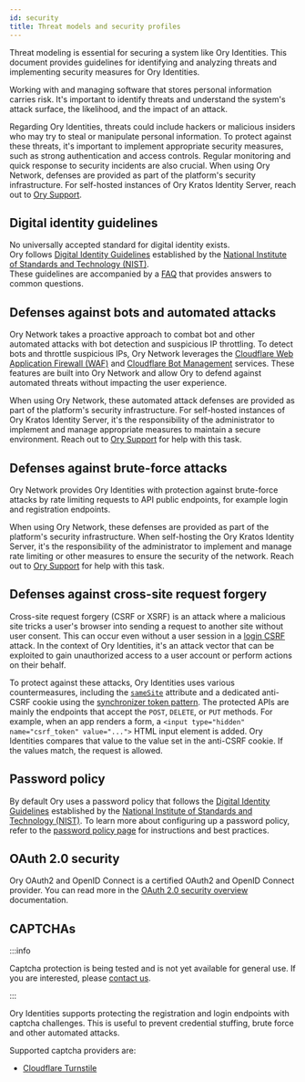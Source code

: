 ```yaml
---
id: security
title: Threat models and security profiles
---
```


Threat modeling is essential for securing a system like Ory Identities. This document provides guidelines for identifying and
analyzing threats and implementing security measures for Ory Identities.

Working with and managing software that stores personal information carries risk. It's important to identify threats and
understand the system's attack surface, the likelihood, and the impact of an attack.

Regarding Ory Identities, threats could include hackers or malicious insiders who may try to steal or manipulate personal
information. To protect against these threats, it's important to implement appropriate security measures, such as strong
authentication and access controls. Regular monitoring and quick response to security incidents are also crucial. When using Ory
Network, defenses are provided as part of the platform's security infrastructure. For self-hosted instances of Ory Kratos Identity
Server, reach out to [Ory Support](https://www.ory.sh/support/).

## Digital identity guidelines

No universally accepted standard for digital identity exists.  
Ory follows [Digital Identity Guidelines](https://pages.nist.gov/800-63-3/) established by the
[National Institute of Standards and Technology (NIST)](https://www.nist.gov/).  
These guidelines are accompanied by a [FAQ](https://pages.nist.gov/800-63-3/) that provides answers to common questions.

## Defenses against bots and automated attacks

Ory Network takes a proactive approach to combat bot and other automated attacks with bot detection and suspicious IP throttling.
To detect bots and throttle suspicious IPs, Ory Network leverages the
[Cloudflare Web Application Firewall (WAF)](https://www.cloudflare.com/en-gb/application-services/products/waf/) and
[Cloudflare Bot Management](https://www.cloudflare.com/en-gb/application-services/products/bot-management/) services. These
features are built into Ory Network and allow Ory to defend against automated threats without impacting the user experience.

When using Ory Network, these automated attack defenses are provided as part of the platform's security infrastructure. For
self-hosted instances of Ory Kratos Identity Server, it's the responsibility of the administrator to implement and manage
appropriate measures to maintain a secure environment. Reach out to [Ory Support](https://www.ory.sh/support/) for help with this
task.

## Defenses against brute-force attacks

Ory Network provides Ory Identities with protection against brute-force attacks by rate limiting requests to API public endpoints,
for example login and registration endpoints.

When using Ory Network, these defenses are provided as part of the platform's security infrastructure. When self-hosting the Ory
Kratos Identity Server, it's the responsibility of the administrator to implement and manage rate limiting or other measures to
ensure the security of the network. Reach out to [Ory Support](https://www.ory.sh/support/) for help with this task.

## Defenses against cross-site request forgery

Cross-site request forgery (CSRF or XSRF) is an attack where a malicious site tricks a user's browser into sending a request to
another site without user consent. This can occur even without a user session in a
[login CSRF](https://cheatsheetseries.owasp.org/cheatsheets/Cross-Site_Request_Forgery_Prevention_Cheat_Sheet.html#login-csrf)
attack. In the context of Ory Identities, it's an attack vector that can be exploited to gain unauthorized access to a user
account or perform actions on their behalf.

To protect against these attacks, Ory Identities uses various countermeasures, including the
[`sameSite`](https://developer.mozilla.org/en-US/docs/Web/HTTP/Headers/Set-Cookie/SameSite) attribute and a dedicated anti-CSRF
cookie using the
[synchronizer token pattern](https://cheatsheetseries.owasp.org/cheatsheets/Cross-Site_Request_Forgery_Prevention_Cheat_Sheet.html#synchronizer-token-pattern).
The protected APIs are mainly the endpoints that accept the `POST`, `DELETE`, or `PUT` methods. For example, when an app renders a
form, a `<input type="hidden" name="csrf_token" value="...">` HTML input element is added. Ory Identities compares that value to
the value set in the anti-CSRF cookie. If the values match, the request is allowed.

## Password policy

By default Ory uses a password policy that follows the [Digital Identity Guidelines](https://pages.nist.gov/800-63-3/) established
by the [National Institute of Standards and Technology (NIST)](https://www.nist.gov/). To learn more about configuring up a
password policy, refer to the [password policy page](../../concepts/password-policy.mdx) for instructions and best practices.

## OAuth 2.0 security

Ory OAuth2 and OpenID Connect is a certified OAuth2 and OpenID Connect provider. You can read more in the
[OAuth 2.0 security overview](https://www.ory.sh/docs/hydra/security-architecture) documentation.

## CAPTCHAs

:::info

Captcha protection is being tested and is not yet available for general use. If you are interested, please
[contact us](https://ory.sh/contact).

:::

Ory Identities supports protecting the registration and login endpoints with captcha challenges. This is useful to prevent
credential stuffing, brute force and other automated attacks.

Supported captcha providers are:

- [Cloudflare Turnstile](https://developers.cloudflare.com/turnstile)
